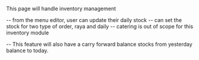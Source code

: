 This page will handle inventory management

-- from the menu editor, user can update their daily stock
-- can set the stock for two type of order, raya and daily
-- catering is out of scope for this inventory module


-- This feature will also have a carry forward balance stocks from yesterday balance to today.
